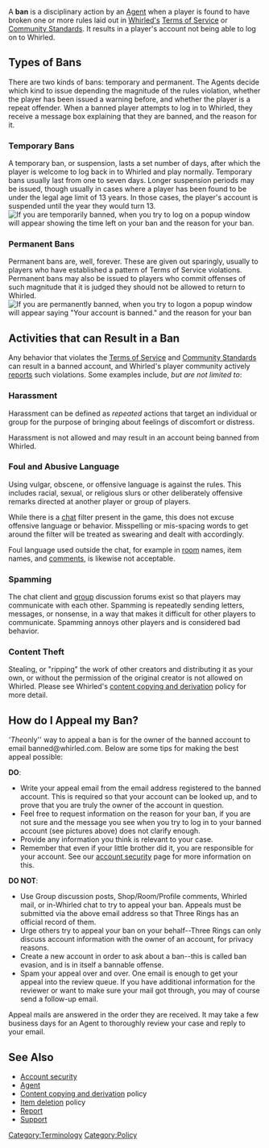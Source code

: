 {{TOCright}}
A '''ban''' is a disciplinary action by an [[Agent]] when a player is found to have broken one or more rules laid out in [[Whirled|Whirled's]] [[Terms of Service]] or [[Community Standards]].  It results in a player's account not being able to log on to Whirled.

== Types of Bans ==
There are two kinds of bans:  temporary and permanent.  The Agents decide which kind to issue depending the magnitude of the rules violation, whether the player has been issued a warning before, and whether the player is a repeat offender.  When a banned player attempts to log in to Whirled, they receive a message box explaining that they are banned, and the reason for it.

=== Temporary Bans ===
A temporary ban, or suspension, lasts a set number of days, after which the player is welcome to log back in to Whirled and play normally.  Temporary bans usually last from one to seven days.  Longer suspension periods may be issued, though usually in cases where a player has been found to be under the legal age limit of 13 years.  In those cases, the player's account is suspended until the year they would turn 13.
[[Image:Banned_account_(temp).png|frame|none|If you are temporarily banned, when you try to log on a popup window will appear showing the time left on your ban and the reason for your ban.]]

=== Permanent Bans ===
Permanent bans are, well, forever.  These are given out sparingly, usually to players who have established a pattern of Terms of Service violations.  Permanent bans may also be issued to players who commit offenses of such magnitude that it is judged they should not be allowed to return to Whirled.
[[Image:Banned_account.png|frame|none|If you are permanently banned, when you try to logon a popup window will appear saying "Your account is banned." and the reason for your ban]]

== Activities that can Result in a Ban ==
Any behavior that violates the [[Terms of Service]] and [[Community Standards]] can result in a banned account, and Whirled's player community actively [[report|reports]] such violations.  Some examples include, ''but are not limited to'':

=== Harassment ===
Harassment can be defined as ''repeated'' actions that target an individual or group for the purpose of bringing about feelings of discomfort or distress. 

Harassment is not allowed and may result in an account being banned from Whirled. 

=== Foul and Abusive Language ===
Using vulgar, obscene, or offensive language is against the rules. This includes racial, sexual, or religious slurs or other deliberately offensive remarks directed at another player or group of players. 

While there is a [[chat]] filter present in the game, this does not excuse offensive language or behavior. Misspelling or mis-spacing words to get around the filter will be treated as swearing and dealt with accordingly. 

Foul language used outside the chat, for example in [[room]] names, item names, and [[comment|comments]], is likewise not acceptable. 

=== Spamming ===
The chat client and [[group]] discussion forums exist so that players may communicate with each other. Spamming is repeatedly sending letters, messages, or nonsense, in a way that makes it difficult for other players to communicate. Spamming annoys other players and is considered bad behavior. 

=== Content Theft ===
Stealing, or "ripping" the work of other creators and distributing it as your own, or without the permission of the original creator is not allowed on Whirled.  Please see Whirled's [[content copying and derivation]] policy for more detail.

== How do I Appeal my Ban? ==
'''The ''only'' way to appeal a ban is for the owner of the banned account to email banned@whirled.com.  Below are some tips for making the best appeal possible:

'''DO''':
* Write your appeal email from the email address registered to the banned account.  This is required so that your account can be looked up, and to prove that you are truly the owner of the account in question.
* Feel free to request information on the reason for your ban, if you are not sure and the message you see when you try to log in to your banned account (see pictures above) does not clarify enough.
* Provide any information you think is relevant to your case.
* Remember that even if your little brother did it, you are responsible for your account.  See our [[account security]] page for more information on this.

'''DO NOT''':  
* Use Group discussion posts, Shop/Room/Profile comments, Whirled mail, or in-Whirled chat to try to appeal your ban.  Appeals must be submitted via the above email address so that Three Rings has an official record of them.
* Urge others try to appeal your ban on your behalf--Three Rings can only discuss account information with the owner of an account, for privacy reasons. 
* Create a new account in order to ask about a ban--this is called ban evasion, and is in itself a bannable offense.
* Spam your appeal over and over.  One email is enough to get your appeal into the review queue.  If you have additional information for the reviewer or want to make sure your mail got through, you may of course send a follow-up email.

Appeal mails are answered in the order they are received.  It may take a few business days for an Agent to thoroughly review your case and reply to your email.

== See Also ==
*[[Account security]]
*[[Agent]]
*[[Content copying and derivation]] policy
*[[Item deletion]] policy
*[[Report]]
*[[Support]]

[[Category:Terminology]][[Category:Policy]]